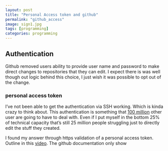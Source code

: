```yaml
---
layout: post
title: "Personal Access token and github"
permalink: "github_access"
image: sign1.jpg
tags: [programming]
categories: programming
---
```


## Authentication 

Github removed users ability to provide user name and password to make direct changes to repositories that they can edit. I expect there is was well though out logic behind this choice, I just wish it was possible to opt out of the change. 

### personal access token 
I've not been able to get the authentication via SSH working. Which is kinda crazy to think about. This authentication is something that [100 million](https://kinsta.com/blog/github-statistics/) other user are going to have to deal with. Even if I put myself in the bottom 25% of technical capacity that's still 25 million people struggling just to directly edit the stuff they created. 

I found my answer through https validation of a personal access token. Outline in this [video](https://www.youtube.com/watch?v=ePCBuIQJAUc). The github documentation only show 


